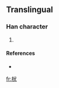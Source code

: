 ==Translingual==

===Han character===
{{Han char|rn=75|rad=木|as=04|sn=8|four=|canj=木戈大 (DIK)}}

# {{defn|Han|sort=木04}}

====References====
* {{Han ref|kx=0517.011|hdz=21166.021|uh=67A4|ud=26532}}

[[fr:枤]]